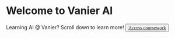 # Welcome to Vanier AI

Learning AI @ Vanier? Scroll down to learn more! <button class="btn default" ><a href="https://vaniercollege.omnivox.ca/intr" target="_blank" style="position: center;font-family: 'Dancing Script';">Access coursework</a></button>

